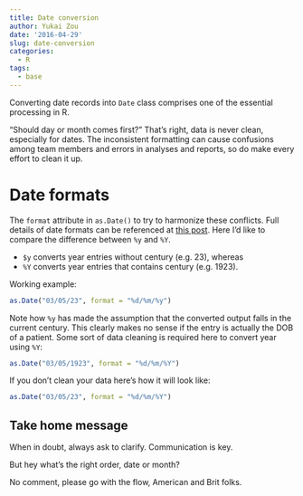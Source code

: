 ```yaml
---
title: Date conversion
author: Yukai Zou
date: '2016-04-29'
slug: date-conversion
categories:
  - R
tags:
  - base
---
```


Converting date records into `Date` class comprises one of the essential processing in R. 

"Should day or month comes first?" That's right, data is never clean, especially for dates. The inconsistent formatting can cause confusions among team members and errors in analyses and reports, so do make every effort to clean it up.

# Date formats

The `format` attribute in `as.Date()` to try to harmonize these conflicts. Full details of date formats can be referenced at [this post](https://www.r-bloggers.com/2013/08/date-formats-in-r/). Here I'd like to compare the difference between `%y` and `%Y`.

- `$y` converts year entries without century (e.g. 23), whereas 
- `%Y` converts year entries that contains century (e.g. 1923).

Working example:

```r
as.Date("03/05/23", format = "%d/%m/%y")
```

Note how `%y` has made the assumption that the converted output falls in the current century. This clearly makes no sense if the entry is actually the DOB of a patient. Some sort of data cleaning is required here to convert year using `%Y`:

```r
as.Date("03/05/1923", format = "%d/%m/%Y")
```

If you don't clean your data here's how it will look like:

```r
as.Date("03/05/23", format = "%d/%m/%Y")
```

## Take home message

When in doubt, always ask to clarify. Communication is key. 

But hey what's the right order, date or month? 

No comment, please go with the flow, American and Brit folks.
